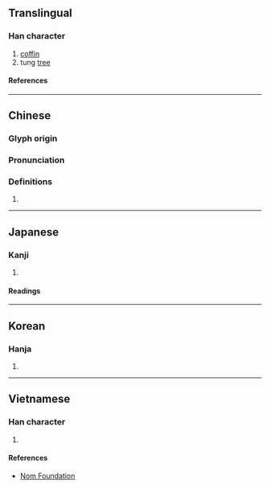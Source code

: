{{also|榇}}
{{character info/new}}
==Translingual==

===Han character===
{{Han char|rn=75|rad=木|as=16|sn=20|four=46910|canj=DYDU|ids=⿰木親}}

# [[coffin]]
# tung [[tree]] {{gloss|{{taxlink|Vernicia fordii|species|noshow=1}}}}

====References====
{{Han ref|kx=0561.210|dkj=15851|dj=0950.120|hdz=21317.120|uh=6AEC}}

----

==Chinese==
{{zh-forms|s=榇}}

===Glyph origin===
{{Han etym}}

===Pronunciation===
{{zh-pron
|m=chèn
|c=can3
|mc=y
|oc=y
|ma=
|cat=n,pn
}}

===Definitions===
{{zh-hanzi}}

# {{rfdef|zh}}

----

==Japanese==

===Kanji===
{{ja-kanji|grade=|rs=木16}}

# {{rfdef|ja|sort=木16}}

====Readings====
{{ja-readings
|on=しん, かん
|kun=ひつぎ
}}

----

==Korean==

===Hanja===
{{ko-hanja|친}}

# {{rfdef|ko|sort=木16}}

----

==Vietnamese==

===Han character===
{{vi-readings|rs=木16|reading=sấn}}

# {{rfdef|vi|sort=木16}}

====References====
* [http://nomfoundation.org/common/nom_details.php?codepoint=6aec Nom Foundation]